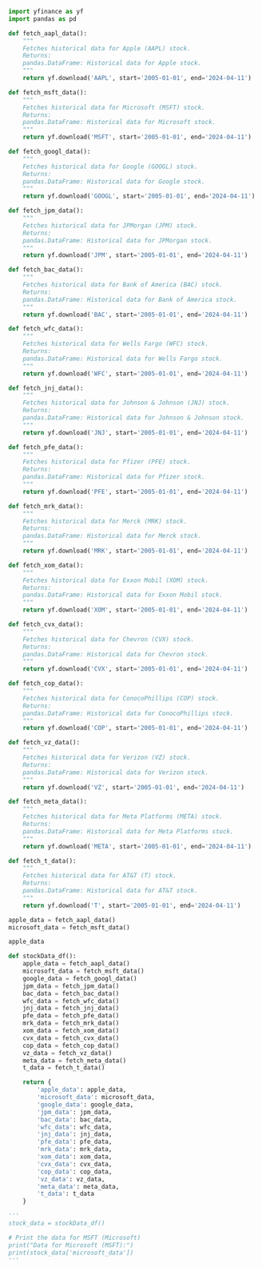 ```python
import yfinance as yf
import pandas as pd
```

```python
def fetch_aapl_data():
    """
    Fetches historical data for Apple (AAPL) stock.
    Returns:
    pandas.DataFrame: Historical data for Apple stock.
    """
    return yf.download('AAPL', start='2005-01-01', end='2024-04-11')
```

```python
def fetch_msft_data():
    """
    Fetches historical data for Microsoft (MSFT) stock.
    Returns:
    pandas.DataFrame: Historical data for Microsoft stock.
    """
    return yf.download('MSFT', start='2005-01-01', end='2024-04-11')
```

```python
def fetch_googl_data():
    """
    Fetches historical data for Google (GOOGL) stock.
    Returns:
    pandas.DataFrame: Historical data for Google stock.
    """
    return yf.download('GOOGL', start='2005-01-01', end='2024-04-11')
```

```python
def fetch_jpm_data():
    """
    Fetches historical data for JPMorgan (JPM) stock.
    Returns:
    pandas.DataFrame: Historical data for JPMorgan stock.
    """
    return yf.download('JPM', start='2005-01-01', end='2024-04-11')
```

```python
def fetch_bac_data():
    """
    Fetches historical data for Bank of America (BAC) stock.
    Returns:
    pandas.DataFrame: Historical data for Bank of America stock.
    """
    return yf.download('BAC', start='2005-01-01', end='2024-04-11')
```

```python
def fetch_wfc_data():
    """
    Fetches historical data for Wells Fargo (WFC) stock.
    Returns:
    pandas.DataFrame: Historical data for Wells Fargo stock.
    """
    return yf.download('WFC', start='2005-01-01', end='2024-04-11')
```

```python
def fetch_jnj_data():
    """
    Fetches historical data for Johnson & Johnson (JNJ) stock.
    Returns:
    pandas.DataFrame: Historical data for Johnson & Johnson stock.
    """
    return yf.download('JNJ', start='2005-01-01', end='2024-04-11')
```

```python
def fetch_pfe_data():
    """
    Fetches historical data for Pfizer (PFE) stock.
    Returns:
    pandas.DataFrame: Historical data for Pfizer stock.
    """
    return yf.download('PFE', start='2005-01-01', end='2024-04-11')
```

```python
def fetch_mrk_data():
    """
    Fetches historical data for Merck (MRK) stock.
    Returns:
    pandas.DataFrame: Historical data for Merck stock.
    """
    return yf.download('MRK', start='2005-01-01', end='2024-04-11')
```

```python
def fetch_xom_data():
    """
    Fetches historical data for Exxon Mobil (XOM) stock.
    Returns:
    pandas.DataFrame: Historical data for Exxon Mobil stock.
    """
    return yf.download('XOM', start='2005-01-01', end='2024-04-11')
```

```python
def fetch_cvx_data():
    """
    Fetches historical data for Chevron (CVX) stock.
    Returns:
    pandas.DataFrame: Historical data for Chevron stock.
    """
    return yf.download('CVX', start='2005-01-01', end='2024-04-11')
```

```python
def fetch_cop_data():
    """
    Fetches historical data for ConocoPhillips (COP) stock.
    Returns:
    pandas.DataFrame: Historical data for ConocoPhillips stock.
    """
    return yf.download('COP', start='2005-01-01', end='2024-04-11')
```

```python
def fetch_vz_data():
    """
    Fetches historical data for Verizon (VZ) stock.
    Returns:
    pandas.DataFrame: Historical data for Verizon stock.
    """
    return yf.download('VZ', start='2005-01-01', end='2024-04-11')
```

```python
def fetch_meta_data():
    """
    Fetches historical data for Meta Platforms (META) stock.
    Returns:
    pandas.DataFrame: Historical data for Meta Platforms stock.
    """
    return yf.download('META', start='2005-01-01', end='2024-04-11')
```

```python
def fetch_t_data():
    """
    Fetches historical data for AT&T (T) stock.
    Returns:
    pandas.DataFrame: Historical data for AT&T stock.
    """
    return yf.download('T', start='2005-01-01', end='2024-04-11')
```
```python
apple_data = fetch_aapl_data()
microsoft_data = fetch_msft_data()
```

```python
apple_data

```


```python
def stockData_df():
    apple_data = fetch_aapl_data()
    microsoft_data = fetch_msft_data()
    google_data = fetch_googl_data()
    jpm_data = fetch_jpm_data()
    bac_data = fetch_bac_data()
    wfc_data = fetch_wfc_data()
    jnj_data = fetch_jnj_data()
    pfe_data = fetch_pfe_data()
    mrk_data = fetch_mrk_data()
    xom_data = fetch_xom_data()
    cvx_data = fetch_cvx_data()
    cop_data = fetch_cop_data()
    vz_data = fetch_vz_data()
    meta_data = fetch_meta_data()
    t_data = fetch_t_data()

    return {
        'apple_data': apple_data,
        'microsoft_data': microsoft_data,
        'google_data': google_data,
        'jpm_data': jpm_data,
        'bac_data': bac_data,
        'wfc_data': wfc_data,
        'jnj_data': jnj_data,
        'pfe_data': pfe_data,
        'mrk_data': mrk_data,
        'xom_data': xom_data,
        'cvx_data': cvx_data,
        'cop_data': cop_data,
        'vz_data': vz_data,
        'meta_data': meta_data,
        't_data': t_data
    }
```

```python
'''
stock_data = stockData_df()

# Print the data for MSFT (Microsoft)
print("Data for Microsoft (MSFT):")
print(stock_data['microsoft_data'])
'''
```